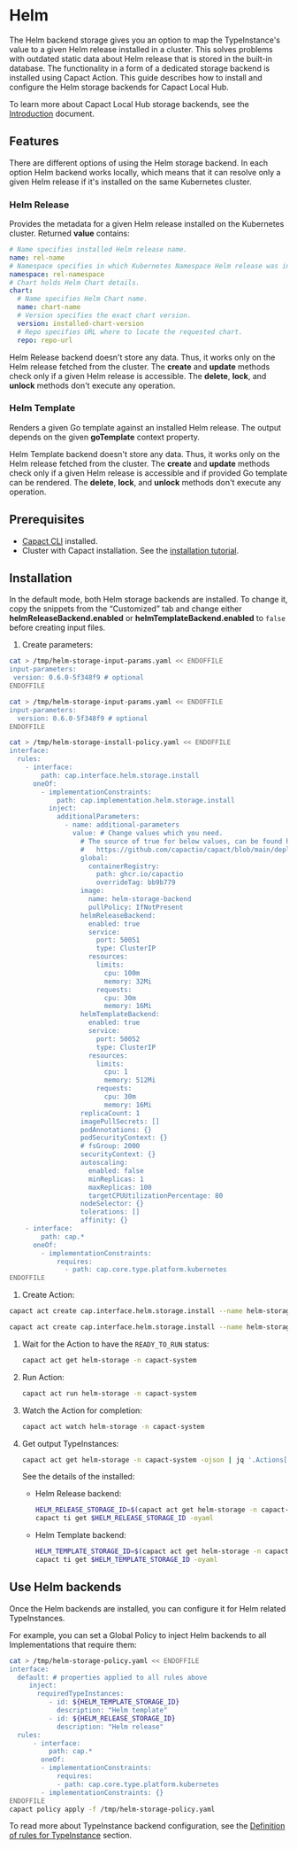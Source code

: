 # Helm

The Helm backend storage gives you an option to map the TypeInstance's value to a given Helm release installed in a cluster. This solves problems with outdated static data about Helm release that is stored in the built-in database. The functionality in a form of a dedicated storage backend is installed using Capact Action. This guide describes how to install and configure the Helm storage backends for Capact Local Hub.

To learn more about Capact Local Hub storage backends, see the [Introduction](./introduction.md) document.

## Features

There are different options of using the Helm storage backend. In each option Helm backend works locally, which means that it can resolve only a given Helm release if it's installed on the same Kubernetes cluster.

### Helm Release

Provides the metadata for a given Helm release installed on the Kubernetes cluster. Returned **value** contains:

```yaml
# Name specifies installed Helm release name.
name: rel-name
# Namespace specifies in which Kubernetes Namespace Helm release was installed.
namespace: rel-namespace
# Chart holds Helm Chart details.
chart:
  # Name specifies Helm Chart name.
  name: chart-name
  # Version specifies the exact chart version.
  version: installed-chart-version
  # Repo specifies URL where to locate the requested chart.
  repo: repo-url
```

Helm Release backend doesn't store any data. Thus, it works only on the Helm release fetched from the cluster. The **create** and **update** methods check only if a given Helm release is accessible. The **delete**, **lock**, and **unlock** methods don't execute any operation.

### Helm Template

Renders a given Go template against an installed Helm release. The output depends on the given **goTemplate** context property.

Helm Template backend doesn't store any data. Thus, it works only on the Helm release fetched from the cluster. The **create** and **update** methods check only if a given Helm release is accessible and if provided Go template can be rendered. The **delete**, **lock**, and **unlock** methods don't execute any operation.

## Prerequisites

* [Capact CLI](../../cli/getting-started.mdx) installed.
* Cluster with Capact installation. See the [installation tutorial](../../installation/local.mdx).

## Installation

In the default mode, both Helm storage backends are installed. To change it, copy the snippets from the “Customized” tab and change either **helmReleaseBackend.enabled** or **helmTemplateBackend.enabled** to `false` before creating input files.

1. Create parameters:


<div className="tab-container-nested">
<Tabs
	groupId="ref"
	defaultValue="default"
	values={[
		{label: 'Default', value: 'default'},
		{label: 'Customized', value: 'customized'},
	]}>
<TabItem value="default">

```bash
cat > /tmp/helm-storage-input-params.yaml << ENDOFFILE
input-parameters:
 version: 0.6.0-5f348f9 # optional
ENDOFFILE
```

</TabItem>
<TabItem value="customized">

```bash
cat > /tmp/helm-storage-input-params.yaml << ENDOFFILE
input-parameters:
  version: 0.6.0-5f348f9 # optional
ENDOFFILE

cat > /tmp/helm-storage-install-policy.yaml << ENDOFFILE
interface:
  rules:
    - interface:
        path: cap.interface.helm.storage.install
      oneOf:
        - implementationConstraints:
            path: cap.implementation.helm.storage.install
          inject:
            additionalParameters:
              - name: additional-parameters
                value: # Change values which you need.
                  # The source of true for below values, can be found here:
                  #   https://github.com/capactio/capact/blob/main/deploy/kubernetes/charts/helm-storage-backend/values.yaml
                  global:
                    containerRegistry:
                      path: ghcr.io/capactio
                      overrideTag: bb9b779
                  image:
                    name: helm-storage-backend
                    pullPolicy: IfNotPresent
                  helmReleaseBackend:
                    enabled: true
                    service:
                      port: 50051
                      type: ClusterIP
                    resources:
                      limits:
                        cpu: 100m
                        memory: 32Mi
                      requests:
                        cpu: 30m
                        memory: 16Mi
                  helmTemplateBackend:
                    enabled: true
                    service:
                      port: 50052
                      type: ClusterIP
                    resources:
                      limits:
                        cpu: 1
                        memory: 512Mi
                      requests:
                        cpu: 30m
                        memory: 16Mi
                  replicaCount: 1
                  imagePullSecrets: []
                  podAnnotations: {}
                  podSecurityContext: {}
                  # fsGroup: 2000
                  securityContext: {}
                  autoscaling:
                    enabled: false
                    minReplicas: 1
                    maxReplicas: 100
                    targetCPUUtilizationPercentage: 80
                  nodeSelector: {}
                  tolerations: []
                  affinity: {}
    - interface:
        path: cap.*
      oneOf:
        - implementationConstraints:
            requires:
              - path: cap.core.type.platform.kubernetes
ENDOFFILE
```

</TabItem>
</Tabs>
</div>


1. Create Action:

<div className="tab-container-nested">
<Tabs
	groupId="ref"
	defaultValue="default"
	values={[
		{label: 'Default', value: 'default'},
		{label: 'Customized', value: 'customized'},
	]}>
<TabItem value="default">

```bash
capact act create cap.interface.helm.storage.install --name helm-storage -n capact-system --parameters-from-file /tmp/helm-storage-input-params.yaml
```

</TabItem>
<TabItem value="customized">

```bash
capact act create cap.interface.helm.storage.install --name helm-storage -n capact-system --parameters-from-file /tmp/helm-storage-input-params.yaml --action-policy-from-file /tmp/helm-storage-install-policy.yaml
```

</TabItem>
</Tabs>
</div>

1. Wait for the Action to have the `READY_TO_RUN` status:

	 ```bash
	 capact act get helm-storage -n capact-system
	 ```

1. Run Action:

	 ```bash
	 capact act run helm-storage -n capact-system
	 ```

1. Watch the Action for completion:

    ```bash
    capact act watch helm-storage -n capact-system
    ```

1. Get output TypeInstances:

    ```bash
    capact act get helm-storage -n capact-system -ojson | jq '.Actions[0].output.typeInstances'
    ```

   See the details of the installed:
     - Helm Release backend:
       ```bash
       HELM_RELEASE_STORAGE_ID=$(capact act get helm-storage -n capact-system -ojson | jq '.Actions[0].output.typeInstances | map(select(.typeRef.path == "cap.type.helm.release.storage"))[0].id' -r)
       capact ti get $HELM_RELEASE_STORAGE_ID -oyaml
       ```
     - Helm Template backend:
       ```bash
       HELM_TEMPLATE_STORAGE_ID=$(capact act get helm-storage -n capact-system -ojson | jq '.Actions[0].output.typeInstances | map(select(.typeRef.path == "cap.type.helm.template.storage"))[0].id' -r)
       capact ti get $HELM_TEMPLATE_STORAGE_ID -oyaml
       ```

## Use Helm backends

Once the Helm backends are installed, you can configure it for Helm related TypeInstances.

For example, you can set a Global Policy to inject Helm backends to all Implementations that require them:

```bash
cat > /tmp/helm-storage-policy.yaml << ENDOFFILE
interface:
  default: # properties applied to all rules above
     inject:
       requiredTypeInstances:
          - id: ${HELM_TEMPLATE_STORAGE_ID}
            description: "Helm template"
          - id: ${HELM_RELEASE_STORAGE_ID}
            description: "Helm release"
  rules:
      - interface:
          path: cap.*
        oneOf:
        - implementationConstraints:
            requires:
            - path: cap.core.type.platform.kubernetes
        - implementationConstraints: {}
ENDOFFILE
capact policy apply -f /tmp/helm-storage-policy.yaml
```

To read more about TypeInstance backend configuration, see the [Definition of rules for TypeInstance](../policies/overview.md#definition-of-rules-for-typeinstance) section.
